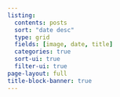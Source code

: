 ```yaml
---
listing:
  contents: posts
  sort: "date desc"
  type: grid
  fields: [image, date, title]
  categories: true
  sort-ui: true
  filter-ui: true
page-layout: full
title-block-banner: true
---
```



